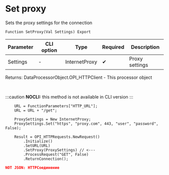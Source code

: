 ﻿---
sidebar_position: 6
description: Set proxy  and other functions to work with HTTP-client in the Open Integration Package, a free open-source integration library for 1C:Enterprise 8, OneScript and CLI
keywords: [1C, 1С, 1С:Enterprise, 1С:Enterprise 8.3, API, Integration, Services, Exchange, OneScript, CLI, HTTP-client]
---


# Set proxy 
 Sets the proxy settings for the connection



`Function SetProxy(Val Settings) Export`

  | Parameter | CLI option | Type | Required | Description |
  |-|-|-|-|-|
  | Settings | - | InternetProxy | &#x2714; | Proxy settings |

  
  Returns:  DataProcessorObject.OPI_HTTPClient - This processor object

<br/>


:::caution
**NOCLI:** this method is not available in CLI version
:::
<br/>



```bsl title="1C:Enterprise/OneScript code example"
    URL = FunctionParameters["HTTP_URL"];
    URL = URL + "/get";

    ProxySettings = New InternetProxy;
    ProxySettings.Set("https", "proxy.com", 443, "user", "password", False);

    Result = OPI_HTTPRequests.NewRequest()
        .Initialize()
        .SetURL(URL)
        .SetProxy(ProxySettings) // <---
        .ProcessRequest("GET", False)
        .ReturnConnection();
```
 



```json title="Result"
NOT JSON: HTTPСоединение
```
